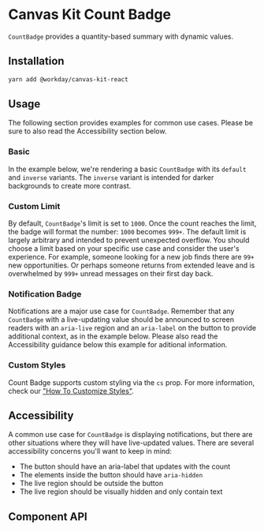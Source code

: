 


<Meta of={CountBadgeStories} />

# Canvas Kit Count Badge

`CountBadge` provides a quantity-based summary with dynamic values.

## Installation

```sh
yarn add @workday/canvas-kit-react
```

## Usage

The following section provides examples for common use cases. Please be sure to also read the
Accessibility section below.

### Basic

In the example below, we're rendering a basic `CountBadge` with its `default` and `inverse`
variants. The `inverse` variant is intended for darker backgrounds to create more contrast.

<ExampleCodeBlock code={Basic} />

### Custom Limit

By default, `CountBadge`'s limit is set to `1000`. Once the count reaches the limit, the badge will
format the number: `1000` becomes `999+`. The default limit is largely arbitrary and intended to
prevent unexpected overflow. You should choose a limit based on your specific use case and consider
the user's experience. For example, someone looking for a new job finds there are `99+` new
opportunities. Or perhaps someone returns from extended leave and is overwhelmed by `999+` unread
messages on their first day back.

<ExampleCodeBlock code={CustomLimit} />

### Notification Badge

Notifications are a major use case for `CountBadge`. Remember that any `CountBadge` with a
live-updating value should be announced to screen readers with an `aria-live` region and an
`aria-label` on the button to provide additional context, as in the example below. Please also read
the Accessibility guidance below this example for aditional information.

<ExampleCodeBlock code={NotificationBadge} />

### Custom Styles

Count Badge supports custom styling via the `cs` prop. For more information, check our
["How To Customize Styles"](https://workday.github.io/canvas-kit/?path=/docs/styling-how-to-customize-styles--page).

## Accessibility

A common use case for `CountBadge` is displaying notifications, but there are other situations where
they will have live-updated values. There are several accessibility concerns you'll want to keep in
mind:

- The button should have an aria-label that updates with the count
- The elements inside the button should have `aria-hidden`
- The live region should be outside the button
- The live region should be visually hidden and only contain text

## Component API

<SymbolDoc name="CountBadge" fileName="/react/" />
